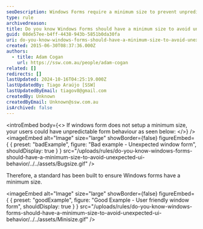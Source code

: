 ```yaml
---
seoDescription: Windows Forms require a minimum size to prevent unpredictable UI behavior and ensure user-friendly experiences.
type: rule
archivedreason:
title: Do you know Windows Forms should have a minimum size to avoid unexpected UI behavior
guid: 08de57ee-b4ff-4438-943b-5851b0da30fa
uri: do-you-know-windows-forms-should-have-a-minimum-size-to-avoid-unexpected-ui-behavior
created: 2015-06-30T08:37:36.000Z
authors:
  - title: Adam Cogan
    url: https://ssw.com.au/people/adam-cogan
related: []
redirects: []
lastUpdated: 2024-10-16T04:25:19.000Z
lastUpdatedBy: Tiago Araújo [SSW]
lastUpdatedByEmail: tiagov8@gmail.com
createdBy: Unknown
createdByEmail: Unknown@ssw.com.au
isArchived: false
---
```


<introEmbed
  body={<>
If windows form does not setup a minimum size, your users could have unpredictable form behaviour as seen below:
  </>}
/>
<imageEmbed
  alt="Image"
  size="large"
  showBorder={false}
  figureEmbed={ {
    preset: "badExample",
    figure: "Bad example - Unexpected window form",
    shouldDisplay: true
  } }
  src="/uploads/rules/do-you-know-windows-forms-should-have-a-minimum-size-to-avoid-unexpected-ui-behavior/../../assets/Bugsize.gif"
/>

Therefore, a standard has been built to ensure Windows forms have a minimum size.

<imageEmbed
  alt="Image"
  size="large"
  showBorder={false}
  figureEmbed={ {
    preset: "goodExample",
    figure: "Good Example - User friendly window form",
    shouldDisplay: true
  } }
  src="/uploads/rules/do-you-know-windows-forms-should-have-a-minimum-size-to-avoid-unexpected-ui-behavior/../../assets/Minisize.gif"
/>
